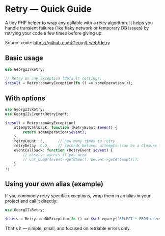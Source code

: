 # Retry — Quick Guide

A tiny PHP helper to wrap any callable with a retry algorithm. It helps you handle transient failures (like flaky network or temporary DB issues) by retrying your code a few times before giving up.

Source code: https://github.com/GeorgII-web/Retry

## Basic usage

```php
use GeorgII\Retry;

// Retry on any exception (default settings)
$result = Retry::onAnyException(fn () => someOperation());
```

## With options

```php
use GeorgII\Retry;
use GeorgII\Event\RetryEvent;

$result = Retry::onAnyException(
    attemptCallback: function (RetryEvent $event) {
        return someOperation($event);
    },
    retryCount: 3,      // how many times to retry
    retryDelay: 0.2,    // seconds between attempts (can be a Closure for backoff)
    eventCallback: function (RetryEvent $event) {
        // observe events if you need
        // var_dump($event->getName(), $event->getAttempt());
    }
);
```

## Using your own alias (example)

If you commonly retry specific exceptions, wrap them in an alias in your project and call it directly:

```php
use GeorgII\Retry;

$users = Retry::onDbException(fn () => $sql->query('SELECT * FROM users'));
```

That's it — simple, small, and focused on retriable errors only.
